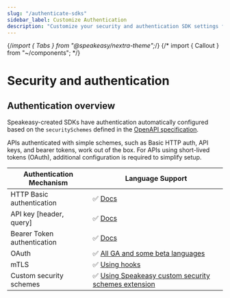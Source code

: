 ```yaml
---
slug: "/authenticate-sdks"
sidebar_label: Customize Authentication
description: "Customize your security and authentication SDK settings for OAuth."
---
```


{/*import { Tabs } from "@speakeasy/nextra-theme";*/}
{/* import { Callout } from "~/components"; */}

# Security and authentication

## Authentication overview

Speakeasy-created SDKs have authentication automatically configured based on the `securitySchemes` defined in the [OpenAPI specification](/openapi/security).

APIs authenticated with simple schemes, such as Basic HTTP auth, API keys, and bearer tokens, work out of the box. For APIs using short-lived tokens (OAuth), additional configuration is required to simplify setup.

| Authentication Mechanism                           | Language Support                                                                                                  |
| -------------------------------------------------- | ----------------------------------------------------------------------------------                                |
| HTTP Basic authentication                          | ✅  [Docs](/docs/customize/authentication/simple-schemes#basic-http-authentication)                               |
| API key [header, query]                            | ✅  [Docs](/docs/customize/authentication/simple-schemes#api-key-authentication)                                  |
| Bearer Token authentication                        | ✅  [Docs](/docs/customize/authentication/configuration)                                                          |
| OAuth                                              | ✅  [All GA and some beta languages](/docs/customize/authentication/oauth)                                        |
| mTLS                                               | ✅  [Using hooks](/docs/customize/code/sdk-hooks)                                                                 |
| Custom security schemes                            | ✅  [Using Speakeasy custom security schemes extension](/docs/customize/authentication/custom-security-schemes)   |
